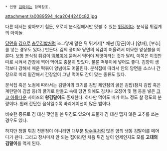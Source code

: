 * 인명 [[김마리]]는 항목참조.

attachment:/a0089594_4ca2044240c82.jpg

다른 데서는 찾아보기 힘든, 오로지 분식집에서만 맛볼 수 있는 [[튀김]]이다. 분식점 튀김계의 아이돌.

[[당면]]을 [[김]]으로 [[충무김밥]]처럼 조그맣게 말은 뒤 튀겨서[* 채썬 [당근]이나 [양파], [부추]를 넣는 경우도 있다.] 만든다. 김의 풍미와 당면의 식감이 어울려서 미묘한 앙상블을 이룬다. 보통 분식점 튀김이 [[떡볶이]]에 묻혀서 먹어야 제맛이라는 것과 달리, 이쪽은 이것만 따로 시켜서 간장에 찍어 먹어도 충분히 맛있다. 물론 떡볶이에 넣어도 좋다. 김향이 생각보다 강해서 매운 떡볶이 양념에도 어울린다. 분식집에 따라서 안의 당면을 소스나 간장으로 미리 밑간해서 간장없이 그냥 먹어도 간이 맞는 종류도 있다. 

분식집 혹은 노점에 따라서는 김말이의 크기를 김밥 체인점의 굵은 김밥(참치 김밥 혹은 계란말이 김밥 등)의 굵기로 만들고 속에 당면 외에도 김치나 오징어 및 햄 등을 넣은 [[크고 아름다운]] 사이즈의 '''왕김말이'''도 존재한다. 하나만 먹어도 배가 어느 정도 찰 정도의 분량이다. 원래 간단한 음식일수록 바리에이션이 많은 법이다.

비슷한 종류로 김 대신 깻잎을 쓴 튀김도 있으며 드물게 김 대신 맵지 않은 고추를 쓰는 경우도 있다.

하지만 정말 튀김 전문점이 아니라면 대부분 [[탕수육]]처럼 많은 양의 냉동 김말이를 떼어다가 판다. 그리고 장사마저 안 되는 집이라면 처음 튀긴 날이 언제인지도 모를 '''고대의 김말이'''를 먹게 된다.
